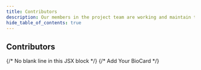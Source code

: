```yaml
---
title: Contributors
description: Our members in the project team are working and maintain this project. 
hide_table_of_contents: true
---
```

## Contributors



<div className="container">
  <div className="row">
    {/* No blank line in this JSX block */}
    <BioCard 
      name="George Zhang" 
      role="Father, Software Engineer, Teacher"
      profileImage="/img/contributors/GeorgeZhang.png"
      description="Hi there, my name is George Zhang from Edmonton. I like coding and teaching and also like hiking. You can find me at GITHUB." 
      to="/contributors/georgezhang"
      />
      {/* Add Your BioCard */}
  </div>
</div>